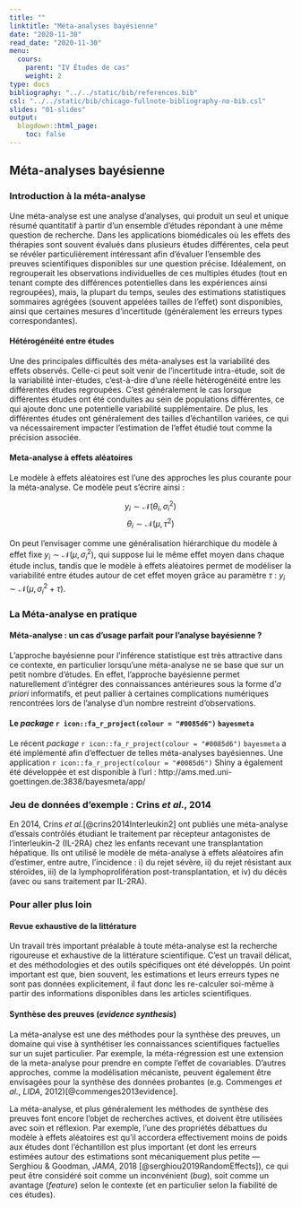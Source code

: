 ```yaml
---
title: ""
linktitle: "Méta-analyses bayésienne"
date: "2020-11-30"
read_date: "2020-11-30"
menu:
  cours:
    parent: "IV Études de cas"
    weight: 2
type: docs
bibliography: "../../static/bib/references.bib"
csl: "../../static/bib/chicago-fullnote-bibliography-no-bib.csl"
slides: "01-slides"
output:
  blogdown::html_page:
    toc: false
---
```


## Méta-analyses bayésienne

### Introduction à la méta-analyse


Une méta-analyse est une analyse d'analyses, qui produit un seul et unique résumé quantitatif à partir d'un ensemble d'études répondant à une même question de recherche. Dans les applications biomédicales où les effets des thérapies sont souvent évalués dans plusieurs études différentes, cela peut se révéler particulièrement intéressant afin d'évaluer l'ensemble des preuves scientifiques disponibles sur une question précise. Idéalement, on regrouperait les observations individuelles de ces multiples études (tout en tenant compte des différences potentielles dans les expériences ainsi regroupées), mais, la plupart du temps, seules des estimations statistiques sommaires agrégées (souvent appelées tailles de l'effet) sont disponibles, ainsi que certaines mesures d'incertitude (généralement les erreurs types correspondantes).

#### Hétérogénéité entre études

Une des principales difficultés des méta-analyses est la variabilité des effets observés. Celle-ci peut soit venir de l'incertitude intra-étude, soit de la variabilité inter-études, c'est-à-dire d'une réelle hétérogénéité entre les différentes études regroupées. C'est généralement le cas lorsque différentes études ont été conduites au sein de populations différentes, ce qui ajoute donc une potentielle variabilité supplémentaire. De plus, les différentes études ont généralement des tailles d'échantillon variées, ce qui va nécessairement impacter l'estimation de l'effet étudié tout comme la précision associée.

#### Meta-analyse à effets aléatoires

Le modèle à effets aléatoires est l'une des approches les plus courante pour la méta-analyse. Ce modèle peut s'écrire ainsi :

$$y_i \sim \mathcal{N}(\theta_i, \sigma_i^2) $$
$$\theta_i \sim \mathcal{N}(\mu, \tau^2)$$

On peut l'envisager comme une généralisation hiérarchique du modèle à effet fixe $y_i \sim \mathcal{N}(\mu, \sigma_i^2)$, qui suppose lui le même effet moyen dans chaque étude inclus, tandis que le modèle à effets aléatoires permet de modéliser la variabilité entre études autour de cet effet moyen grâce au paramètre $\tau$ : $y_i \sim \mathcal{N}(\mu, \sigma_i^2 + \tau)$.



### La Méta-analyse en pratique

#### Méta-analyse : un cas d'usage parfait pour l'analyse bayésienne ?

L'approche bayésienne pour l'inférence statistique est très attractive dans ce contexte, en particulier lorsqu'une méta-analyse ne se base que sur un petit nombre d'études. En effet, l'approche bayésienne permet naturellement d'intégrer des connaissances antérieures sous la forme d'*a priori* informatifs, et peut pallier à certaines complications numériques rencontrées lors de l'analyse d'un nombre restreint d'observations.

#### Le *package* `r icon::fa_r_project(colour = "#0085d6")` `bayesmeta`


Le récent *package* `r icon::fa_r_project(colour = "#0085d6")` `bayesmeta` a été implémenté afin d'effectuer de telles méta-analyses bayésiennes. Une application `r icon::fa_r_project(colour = "#0085d6")` Shiny a également été développée et est disponible à l'url : http://ams.med.uni-goettingen.de:3838/bayesmeta/app/


### Jeu de données d'exemple : Crins *et al.*, 2014

En 2014, Crins *et al.*[@crins2014Interleukin2] ont publiés une méta-analyse d'essais contrôlés étudiant le traitement par récepteur antagonistes de l'interleukin-2 (IL-2RA) chez les enfants recevant une transplantation hépatique. Ils ont utilisé le modèle de méta-analyse à effets aléatoires afin d'estimer, entre autre,  l'incidence : i) du rejet sévère, ii) du rejet résistant aux stéroïdes, iii) de la lymphoprolifération post-transplantation, et iv) du décès (avec ou sans traitement par IL-2RA).


### Pour aller plus loin

#### Revue exhaustive de la littérature

Un travail très important préalable à toute méta-analyse est la recherche rigoureuse et exhaustive de la littérature scientifique. C'est un travail délicat, et des méthodologies et des outils spécifiques ont été développés. Un point important est que, bien souvent, les estimations et leurs erreurs types ne sont pas données explicitement, il faut donc les re-calculer soi-même à partir des informations disponibles dans les articles scientifiques.


#### Synthèse des preuves (*evidence synthesis*)

La méta-analyse est une des méthodes pour la synthèse des preuves, un domaine qui vise à synthétiser les connaissances scientifiques factuelles sur un sujet particulier. Par exemple, la méta-régression est une extension de la meta-analyse pour prendre en compte l'effet de covariables. D'autres approches, comme la modélisation mécaniste, peuvent également être envisagées pour la synthèse des données probantes (e.g. Commenges *et al.*, *LIDA*, 2012)[@commenges2013evidence].

La méta-analyse, et plus généralement les méthodes de synthèse des preuves font encore l'objet de recherches actives, et doivent être utilisées avec soin et réflexion. Par exemple, l'une des propriétés débattues du modèle à effets aléatoires est qu'il accordera effectivement moins de poids aux études dont l'échantillon est plus important (et dont les erreurs estimées autour des estimations sont mécaniquement plus petite --- Serghiou & Goodman, *JAMA*, 2018 [@serghiou2019RandomEffects]), ce qui peut être considéré soit comme un inconvénient (*bug*), soit comme un avantage (*feature*) selon le contexte (et en particulier selon la fiabilité de ces études).


